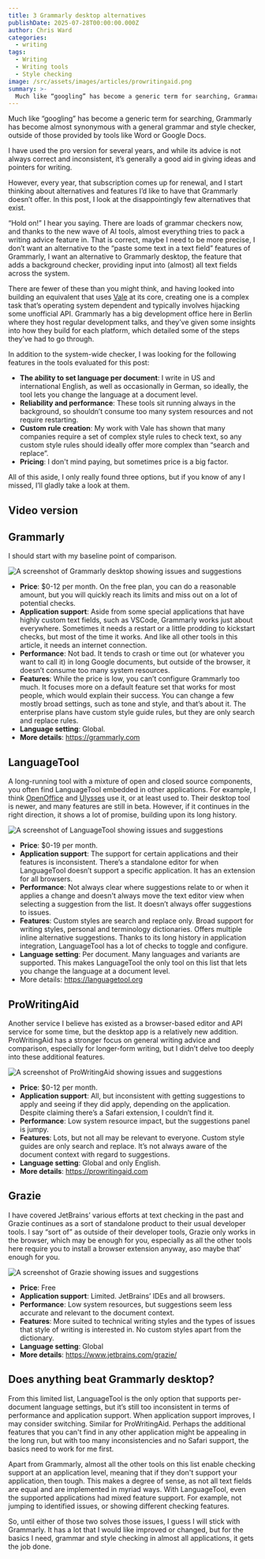 ```yaml
---
title: 3 Grammarly desktop alternatives
publishDate: 2025-07-28T00:00:00.000Z
author: Chris Ward
categories:
  - writing
tags:
  - Writing
  - Writing tools
  - Style checking
image: /src/assets/images/articles/prowritingaid.png
summary: >-
  Much like “googling” has become a generic term for searching, Grammarly has become almost synonymous with a general grammar and style checker, outside of those provided by tools like Word or Google Docs. I have used the pro version for several years, and while its advice is not always correct and inconsistent, it’s generally a good aid in giving ideas and pointers for writing. However, every year, that subscription comes up for renewal, and I start thinking about alternatives and features I’d like to have that Grammarly doesn’t offer. In this post, I look at the disappointingly few alternatives that exist.
---
```



Much like “googling” has become a generic term for searching, Grammarly has become almost synonymous with a general grammar and style checker, outside of those provided by tools like Word or Google Docs.

I have used the pro version for several years, and while its advice is not always correct and inconsistent, it’s generally a good aid in giving ideas and pointers for writing.

However, every year, that subscription comes up for renewal, and I start thinking about alternatives and features I’d like to have that Grammarly doesn’t offer. In this post, I look at the disappointingly few alternatives that exist.

“Hold on!” I hear you saying. There are loads of grammar checkers now, and thanks to the new wave of AI tools, almost everything tries to pack a writing advice feature in. That is correct, maybe I need to be more precise, I don’t want an alternative to the “paste some text in a text field” features of Grammarly, I want an alternative to Grammarly desktop, the feature that adds a background checker, providing input into (almost) all text fields across the system.

There are fewer of these than you might think, and having looked into building an equivalent that uses [Vale](https://vale.sh) at its core, creating one is a complex task that’s operating system dependent and typically involves hijacking some unofficial API. Grammarly has a big development office here in Berlin where they host regular development talks, and they’ve given some insights into how they build for each platform, which detailed some of the steps they’ve had to go through.

In addition to the system-wide checker, I was looking for the following features in the tools evaluated for this post:

- **The ability to set language per document**: I write in US and international English, as well as occasionally in German, so ideally, the tool lets you change the language at a document level.
- **Reliability and performance**: These tools sit running always in the background, so shouldn’t consume too many system resources and not require restarting.
- **Custom rule creation**: My work with Vale has shown that many companies require a set of complex style rules to check text, so any custom style rules should ideally offer more complex than “search and replace”.
- **Pricing**: I don't mind paying, but sometimes price is a big factor.

All of this aside, I only really found three options, but if you know of any I missed, I’ll gladly take a look at them.

## Video version

<YouTube id="JTR19h-BL4s" />

## Grammarly

I should start with my baseline point of comparison.

![A screenshot of Grammarly desktop showing issues and suggestions](/src/assets/images/articles/grammarly.png)

- **Price**: $0-12 per month. On the free plan, you can do a reasonable amount, but you will quickly reach its limits and miss out on a lot of potential checks.
- **Application support**: Aside from some special applications that have highly custom text fields, such as VSCode, Grammarly works just about everywhere. Sometimes it needs a restart or a little prodding to kickstart checks, but most of the time it works. And like all other tools in this article, it needs an internet connection.
- **Performance**: Not bad. It tends to crash or time out (or whatever you want to call it) in long Google documents, but outside of the browser, it doesn’t consume too many system resources.
- **Features**: While the price is low, you can’t configure Grammarly too much. It focuses more on a default feature set that works for most people, which would explain their success. You can change a few mostly broad settings, such as tone and style, and that’s about it. The enterprise plans have custom style guide rules, but they are only search and replace rules.
- **Language setting**: Global.
- **More details**: https://grammarly.com

## LanguageTool

A long-running tool with a mixture of open and closed source components, you often find LanguageTool embedded in other applications. For example, I think [OpenOffice](https://www.openoffice.org/) and [Ulysses](https://setapp.com/apps/ulysses?irgwc=1&clickid=VkDVYX3khxyIUCez3ZXf1X0mUkp0hKRlSQezx40&iradid=343321&irpid=4025833&utm_content=ONLINE_TRACKING_LINK&utm_campaign=Chris%20Chinchilla&sharedid=&utm_medium=affiliate&mpaid=3) use it, or at least used to. Their desktop tool is newer, and many features are still in beta. However, if it continues in the right direction, it shows a lot of promise, building upon its long history.

![A screenshot of LanguageTool showing issues and suggestions](/src/assets/images/articles/languagetool.png)

- **Price**: $0-19 per month.
- **Application support**: The support for certain applications and their features is inconsistent. There’s a standalone editor for when LanguageTool doesn’t support a specific application. It has an extension for all browsers.
- **Performance**: Not always clear where suggestions relate to or when it applies a change and doesn't always move the text editor view when selecting a suggestion from the list. It doesn’t always offer suggestions to issues.
- **Features**: Custom styles are search and replace only. Broad support for writing styles, personal and terminology dictionaries. Offers multiple inline alternative suggestions. Thanks to its long history in application integration, LanguageTool has a lot of checks to toggle and configure.
- **Language setting**: Per document. Many languages and variants are supported. This makes LanguageTool the only tool on this list that lets you change the language at a document level.
- More details: https://languagetool.org

## ProWritingAid

Another service I believe has existed as a browser-based editor and API service for some time, but the desktop app is a relatively new addition. ProWritingAid has a stronger focus on general writing advice and comparison, especially for longer-form writing, but I didn’t delve too deeply into these additional features.

![A screenshot of ProWritingAid showing issues and suggestions](/src/assets/images/articles/prowritingaid.png)

- **Price**: $0-12 per month.
- **Application support**: All, but inconsistent with getting suggestions to apply and seeing if they did apply, depending on the application. Despite claiming there’s a Safari extension, I couldn’t find it.
- **Performance**: Low system resource impact, but the suggestions panel is jumpy.
- **Features**: Lots, but not all may be relevant to everyone. Custom style guides are only search and replace. It’s not always aware of the document context with regard to suggestions.
- **Language setting**: Global and only English.
- **More details**: https://prowritingaid.com

## Grazie

I have covered JetBrains’ various efforts at text checking in the past and Grazie continues as a sort of standalone product to their usual developer tools. I say “sort of” as outside of their developer tools, Grazie only works in the browser, which may be enough for you, especially as all the other tools here require you to install a browser extension anyway, aso maybe that’ enough for you.

![A screenshot of Grazie showing issues and suggestions](/src/assets/images/articles/grazie.png)

- **Price**: Free
- **Application support**: Limited. JetBrains’ IDEs and all browsers.
- **Performance**: Low system resources, but suggestions seem less accurate and relevant to the document context.
- **Features**: More suited to technical writing styles and the types of issues that style of writing is interested in. No custom styles apart from the dictionary.
- **Language setting**: Global
- **More details**: https://www.jetbrains.com/grazie/

## Does anything beat Grammarly desktop?

From this limited list, LanguageTool is the only option that supports per-document language settings, but it’s still too inconsistent in terms of performance and application support. When application support improves, I may consider switching. Similar for ProWritingAid. Perhaps the additional features that you can't find in any other application might be appealing in the long run, but with too many inconsistencies and no Safari support, the basics need to work for me first.

Apart from Grammarly, almost all the other tools on this list enable checking support at an application level, meaning that if they don't support your application, then tough. This makes a degree of sense, as not all text fields are equal and are implemented in myriad ways. With LanguageTool, even the supported applications had mixed feature support. For example, not jumping to identified issues, or showing different checking features.

So, until either of those two solves those issues, I guess I will stick with Grammarly. It has a lot that I would like improved or changed, but for the basics I need, grammar and style checking in almost all applications, it gets the job done.